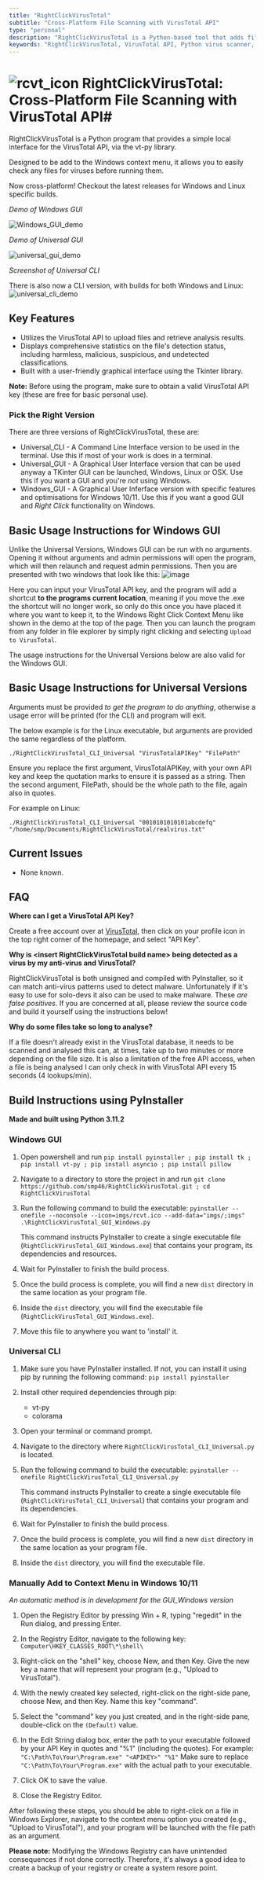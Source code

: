 ```yaml
---
title: "RightClickVirusTotal"
subtitle: "Cross-Platform File Scanning with VirusTotal API"
type: "personal"
description: "RightClickVirusTotal is a Python-based tool that adds file virus scanning directly to your context menu via the VirusTotal API. Now available with CLI and GUI for Windows, Linux, and macOS."
keywords: "RightClickVirusTotal, VirusTotal API, Python virus scanner, file analysis, security tool, Tkinter GUI, CLI scanner, cross-platform malware detection, right-click integration, PyInstaller, Windows context menu tool"
---
```


# ![rcvt_icon](https://github.com/smp46/RightClickVirusTotal/assets/27676057/432f94bc-72b1-4f67-85e4-18b04ac133a7)  RightClickVirusTotal: Cross-Platform File Scanning with VirusTotal API#


RightClickVirusTotal is a Python program that provides a simple local interface for the VirusTotal API, via the vt-py library.

Designed to be add to the Windows context menu, it allows you to easily check any files for viruses before running them.

Now cross-platform! Checkout the latest releases for Windows and Linux specific builds.

_Demo of Windows GUI_

![Windows_GUI_demo](https://github.com/smp46/RightClickVirusTotal/assets/27676057/edbf8a55-4ee0-41aa-b7ea-6f36d689b224)

_Demo of Universal GUI_

![universal_gui_demo](https://github.com/smp46/RightClickVirusTotal/assets/27676057/a35113cf-60ce-4a01-a811-35f7f8c5407c)

_Screenshot of Universal CLI_

There is also now a CLI version, with builds for both Windows and Linux:
![universal_cli_demo](https://github.com/smp46/RightClickVirusTotal/assets/27676057/69610265-d554-4de0-a432-0c55511716b1)

## Key Features

- Utilizes the VirusTotal API to upload files and retrieve analysis results.
- Displays comprehensive statistics on the file's detection status, including harmless, malicious, suspicious, and undetected classifications.
- Built with a user-friendly graphical interface using the Tkinter library.

**Note:** Before using the program, make sure to obtain a valid VirusTotal API key (these are free for basic personal use).

### Pick the Right Version ###

There are three versions of RightClickVirusTotal, these are:

- Universal_CLI - A Command Line Interface version to be used in the terminal. Use this if most of your work is does in a terminal.
- Universal_GUI - A Graphical User Interface version that can be used anyway a TKinter GUI can be launched, Windows, Linux or OSX. Use this if you want a GUI and you're _not_ using Windows.
- Windows_GUI - A Graphical User Inferface version with specific features and optimisations for Windows 10/11. Use this if you want a good GUI and *Right Click* functionality on Windows.


## Basic Usage Instructions for Windows GUI ##

Unlike the Universal Versions, Windows GUI can be run with no arguments. Opening it without arguments and admin permissions will open the program, which will then relaunch and request
admin permissions. Then you are presented with two windows that look like this:
![image](https://github.com/smp46/RightClickVirusTotal/assets/27676057/8c471a81-2763-4c51-b15e-a42ed865fb03)

Here you can input your VirusTotal API key, and the program will add a shortcut **to the programs current location**, meaning if you move the .exe the shortcut will no longer work, so only 
do this once you have placed it where you want to keep it, to the Windows Right Click Context Menu like shown in the demo at the top of the page. Then you can launch the program from any
folder in file explorer by simply right clicking and selecting `Upload to VirusTotal`.

The usage instructions for the Universal Versions below are also valid for the Windows GUI.

## Basic Usage Instructions for Universal Versions

Arguments must be provided  _to get the program to do anything_, otherwise a usage error will be printed (for the CLI) and program will exit.

The below example is for the Linux executable, but arguments are provided the same regardless of the platform.

`./RightClickVirusTotal_CLI_Universal "VirusTotalAPIKey" "FilePath"`

Ensure you replace the first argument, VirusTotalAPIKey, with your own API key and keep the quotation marks to ensure it is passed as a string.
Then the second argument, FilePath, should be the whole path to the file, again also in quotes.

For example on Linux:

`./RightClickVirusTotal_CLI_Universal "0010101010101abcdefq" "/home/smp/Documents/RightClickVirusTotal/realvirus.txt"`

## Current Issues

- None known.

## FAQ

**Where can I get a VirusTotal API Key?**

Create a free account over at [VirusTotal](https://www.virustotal.com), then click on your profile icon in the top right corner of the homepage, and select "API Key".

**Why is \<insert RightClickVirusTotal build name\> being detected as a virus by my anti-virus and VirusTotal?**

RightClickVirusTotal is both unsigned and compiled with PyInstaller, so it can match anti-virus patterns used to detect malware. Unfortunately if it's easy to use for solo-devs it also can be used to make malware. These _are false positives_.
If you are concerned at all, please review the source code and build it yourself using the instructions below!

**Why do some files take so long to analyse?**

If a file doesn't already exist in the VirusTotal database, it needs to be scanned and analysed this can, at times, take up to two minutes or more depending on the file size.
It is also a limitation of the free API access, when a file is being analysed I can only check in with VirusTotal API every 15 seconds (4 lookups/min).

## Build Instructions using PyInstaller
**Made and built using Python 3.11.2**
### Windows GUI ###

1. Open powershell and run `pip install pyinstaller ; pip install tk ; pip install vt-py ; pip install asyncio ; pip install pillow`

4. Navigate to a directory to store the project in and run `git clone https://github.com/smp46/RightClickVirusTotal.git ; cd RightClickVirusTotal`

5. Run the following command to build the executable: `pyinstaller --onefile --noconsole --icon=imgs/rcvt.ico --add-data="imgs/;imgs" .\RightClickVirusTotal_GUI_Windows.py`

   This command instructs PyInstaller to create a single executable file (`RightClickVirusTotal_GUI_Windows.exe`) that contains your program, its dependencies and resources.

6. Wait for PyInstaller to finish the build process.

7. Once the build process is complete, you will find a new `dist` directory in the same location as your program file.

8. Inside the `dist` directory, you will find the executable file (`RightClickVirusTotal_GUI_Windows.exe`).

9. Move this file to anywhere you want to 'install' it.

### Universal CLI

1. Make sure you have PyInstaller installed. If not, you can install it using pip by running the following command: `pip install pyinstaller`

2. Install other required dependencies through pip:
	- vt-py
	- colorama

3. Open your terminal or command prompt.

4. Navigate to the directory where `RightClickVirusTotal_CLI_Universal.py` is located.

5. Run the following command to build the executable: `pyinstaller --onefile RightClickVirusTotal_CLI_Universal.py`

   This command instructs PyInstaller to create a single executable file (`RightClickVirusTotal_CLI_Universal`) that contains your program and its dependencies.

6. Wait for PyInstaller to finish the build process.

7. Once the build process is complete, you will find a new `dist` directory in the same location as your program file.

8. Inside the `dist` directory, you will find the executable file.


### Manually Add to Context Menu in Windows 10/11

_An automatic method is in development for the GUI_Windows version_

1. Open the Registry Editor by pressing Win + R, typing "regedit" in the Run dialog, and pressing Enter.

2. In the Registry Editor, navigate to the following key: `Computer\HKEY_CLASSES_ROOT\*\shell\`

3. Right-click on the "shell" key, choose New, and then Key. Give the new key a name that will represent your program (e.g., "Upload to VirusTotal").

4. With the newly created key selected, right-click on the right-side pane, choose New, and then Key. Name this key "command".

5. Select the "command" key you just created, and in the right-side pane, double-click on the `(Default)` value.

6. In the Edit String dialog box, enter the path to your executable followed by your API Key in quotes and "%1" (including the quotes). 
  For example: `"C:\Path\To\Your\Program.exe" "<APIKEY>" "%1"`
  Make sure to replace `"C:\Path\To\Your\Program.exe"` with the actual path to your executable.

7. Click OK to save the value.

8. Close the Registry Editor.

After following these steps, you should be able to right-click on a file in Windows Explorer, navigate to the context menu option you created (e.g., "Upload to VirusTotal"), and your program will be launched with the file path as an argument.

**Please note:** Modifying the Windows Registry can have unintended consequences if not done correctly. Therefore, it's always a good idea to create a backup of your registry or create a system resore point.
